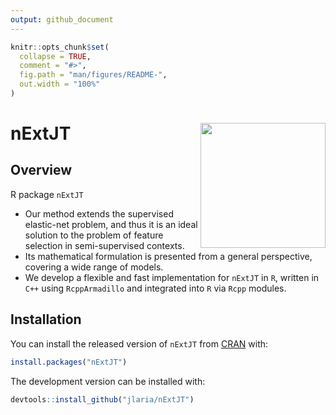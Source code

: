 ```yaml
---
output: github_document
---
```


<!-- README.md is generated from README.Rmd. Please edit that file -->

```r
knitr::opts_chunk$set(
  collapse = TRUE,
  comment = "#>",
  fig.path = "man/figures/README-",
  out.width = "100%"
)
```

# nExtJT  <img src="man/figures/nExtJT.png" align="right" width="200" />
 
## Overview

R package `nExtJT`

 + Our method extends the supervised elastic-net problem, and thus it is an ideal solution to the problem of feature selection in semi-supervised contexts.
 + Its mathematical formulation is presented from a general perspective, covering a wide range of models. 
 + We develop a flexible and fast implementation for `nExtJT` in `R`, written in `C++` using `RcppArmadillo` and integrated into `R` via `Rcpp` modules.


## Installation

You can install the released version of `nExtJT` from [CRAN](https://CRAN.R-project.org) with:

``` r
install.packages("nExtJT")
```

The development version can be installed with:

``` r
devtools::install_github("jlaria/nExtJT")
```

<!-- ## Example -->

<!-- This is a basic example which shows you how to solve a common problem: -->

<!-- ```{r example} -->
<!-- ## basic example code -->
<!-- ``` -->

<!-- What is special about using `README.Rmd` instead of just `README.md`? You can include R chunks like so: -->

<!-- ```{r cars} -->
<!-- summary(cars) -->
<!-- ``` -->

<!-- You'll still need to render `README.Rmd` regularly, to keep `README.md` up-to-date. -->

<!-- You can also embed plots, for example: -->

<!-- ```{r pressure, echo = FALSE} -->
<!-- plot(pressure) -->
<!-- ``` -->

<!-- In that case, don't forget to commit and push the resulting figure files, so they display on GitHub! -->
